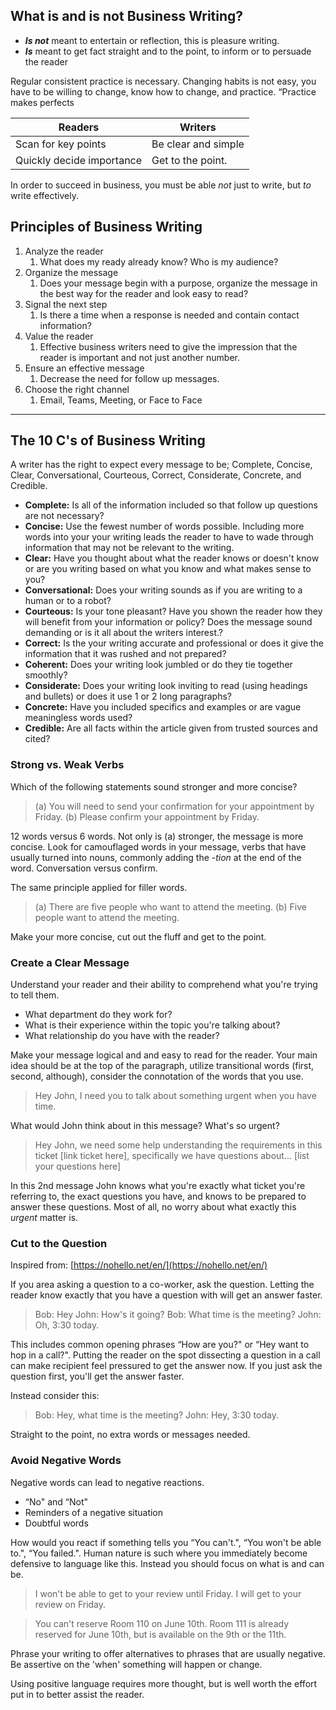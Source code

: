 ## What is and is not Business Writing?

- ***Is not*** meant to entertain or reflection, this is pleasure writing.
- _**Is**_ meant to get fact straight and to the point, to inform or to persuade the reader

Regular consistent practice is necessary. Changing habits is not easy, you have to be willing to change, know how to change, and practice. “Practice makes perfects

|Readers|Writers|
|---|---|
|Scan for key points|Be clear and simple|
|Quickly decide importance|Get to the point.|

In order to succeed in business, you must be able _not_ just to write, but _to_ write effectively.

## Principles of Business Writing

1. Analyze the reader
    1. What does my ready already know? Who is my audience?
2. Organize the message
    1. Does your message begin with a purpose, organize the message in the best way for the reader and look easy to read?
3. Signal the next step
    1. Is there a time when a response is needed and contain contact information?
4. Value the reader
    1. Effective business writers need to give the impression that the reader is important and not just another number.
5. Ensure an effective message
    1. Decrease the need for follow up messages.
6. Choose the right channel
    1. Email, Teams, Meeting, or Face to Face

---

## The 10 C's of Business Writing

A writer has the right to expect every message to be; Complete, Concise, Clear, Conversational, Courteous, Correct, Considerate, Concrete, and Credible.

- **Complete:** Is all of the information included so that follow up questions are not necessary?
- **Concise:** Use the fewest number of words possible. Including more words into your your writing leads the reader to have to wade through information that may not be relevant to the writing.
- **Clear:** Have you thought about what the reader knows or doesn't know or are you writing based on what you know and what makes sense to you?
- **Conversational:** Does your writing sounds as if you are writing to a human or to a robot?
- **Courteous:** Is your tone pleasant? Have you shown the reader how they will benefit from your information or policy? Does the message sound demanding or is it all about the writers interest.?
- **Correct:** Is the your writing accurate and professional or does it give the information that it was rushed and not prepared?
- **Coherent:** Does your writing look jumbled or do they tie together smoothly?
- **Considerate:** Does your writing look inviting to read (using headings and bullets) or does it use 1 or 2 long paragraphs?
- **Concrete:** Have you included specifics and examples or are vague meaningless words used?
- **Credible:** Are all facts within the article given from trusted sources and cited?

### Strong vs. Weak Verbs

Which of the following statements sound stronger and more concise?

> (a) You will need to send your confirmation for your appointment by Friday. (b) Please confirm your appointment by Friday.

12 words versus 6 words. Not only is (a) stronger, the message is more concise. Look for camouflaged words in your message, verbs that have usually turned into nouns, commonly adding the -_tion_ at the end of the word. Conversation versus confirm.

The same principle applied for filler words.

> (a) There are five people who want to attend the meeting. (b) Five people want to attend the meeting.

Make your more concise, cut out the fluff and get to the point.

### Create a Clear Message

Understand your reader and their ability to comprehend what you're trying to tell them.

- What department do they work for?
- What is their experience within the topic you're talking about?
- What relationship do you have with the reader?

Make your message logical and and easy to read for the reader. Your main idea should be at the top of the paragraph, utilize transitional words (first, second, although), consider the connotation of the words that you use.

> Hey John, I need you to talk about something urgent when you have time.

What would John think about in this message? What's so urgent?

> Hey John, we need some help understanding the requirements in this ticket [link ticket here], specifically we have questions about… [list your questions here]

In this 2nd message John knows what you're exactly what ticket you're referring to, the exact questions you have, and knows to be prepared to answer these questions. Most of all, no worry about what exactly this _urgent_ matter is.

### Cut to the Question

Inspired from: [https://nohello.net/en/](https://nohello.net/en/)

If you area asking a question to a co-worker, ask the question. Letting the reader know exactly that you have a question with will get an answer faster.

> Bob: Hey John: How's it going? Bob: What time is the meeting? John: Oh, 3:30 today.

This includes common opening phrases “How are you?" or “Hey want to hop in a call?". Putting the reader on the spot dissecting a question in a call can make recipient feel pressured to get the answer now. If you just ask the question first, you'll get the answer faster.

Instead consider this:

> Bob: Hey, what time is the meeting? John: Hey, 3:30 today.

Straight to the point, no extra words or messages needed.

### Avoid Negative Words

Negative words can lead to negative reactions.

- “No" and “Not"
- Reminders of a negative situation
- Doubtful words

How would you react if something tells you “You can't.", “You won't be able to.", “You failed.". Human nature is such where you immediately become defensive to language like this. Instead you should focus on what is and can be.

> I won't be able to get to your review until Friday. I will get to your review on Friday.

> You can't reserve Room 110 on June 10th. Room 111 is already reserved for June 10th, but is available on the 9th or the 11th.

Phrase your writing to offer alternatives to phrases that are usually negative. Be assertive on the 'when' something will happen or change.

Using positive language requires more thought, but is well worth the effort put in to better assist the reader.